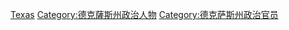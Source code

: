 [[Category:美國參議員|Texas]]
[[Category:德克薩斯州政治人物|Category:德克薩斯州政治人物]]
[[Category:德克萨斯州政治官员|Category:德克萨斯州政治官员]]